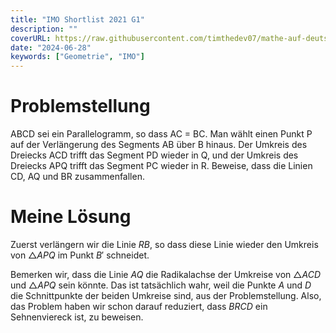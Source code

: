 ```yaml
---
title: "IMO Shortlist 2021 G1"
description: ""
coverURL: https://raw.githubusercontent.com/timthedev07/mathe-auf-deutsch/dev/images/thumbnails/imo-shortlist-2021-G1.jpg
date: "2024-06-28"
keywords: ["Geometrie", "IMO"]
---
```



# Problemstellung

ABCD sei ein Parallelogramm, so dass AC = BC. Man wählt einen Punkt P auf der Verlängerung des Segments AB über B hinaus. Der Umkreis des Dreiecks ACD trifft das Segment PD wieder in Q, und der Umkreis des Dreiecks APQ trifft das Segment PC wieder in R. Beweise, dass die Linien CD, AQ und BR zusammenfallen.

# Meine Lösung

Zuerst verlängern wir die Linie $RB$, so dass diese Linie wieder den Umkreis von $\triangle APQ$ im Punkt $B'$ schneidet.

Bemerken wir, dass die Linie $AQ$ die Radikalachse der Umkreise von $\triangle ACD$ und $\triangle APQ$ sein könnte. Das ist tatsächlich wahr, weil die Punkte $A$ und $D$ die Schnittpunkte der beiden Umkreise sind, aus der Problemstellung. Also, das Problem haben wir schon darauf reduziert, dass $BRCD$ ein Sehnenviereck ist, zu beweisen.
